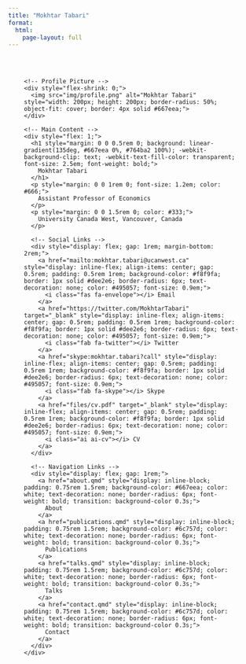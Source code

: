 ```yaml
---
title: "Mokhtar Tabari"
format:
  html:
    page-layout: full
---
```


<div style="max-width: 1200px; margin: 0 auto; padding: 2rem;">
  <div style="display: flex; align-items: center; gap: 3rem; margin-bottom: 2rem;">
    <!-- Profile Picture -->
    <div style="flex-shrink: 0;">
      <img src="img/profile.png" alt="Mokhtar Tabari" style="width: 200px; height: 200px; border-radius: 50%; object-fit: cover; border: 4px solid #667eea;">
    </div>

    <!-- Main Content -->
    <div style="flex: 1;">
      <h1 style="margin: 0 0 0.5rem 0; background: linear-gradient(135deg, #667eea 0%, #764ba2 100%); -webkit-background-clip: text; -webkit-text-fill-color: transparent; font-size: 2.5em; font-weight: bold;">
        Mokhtar Tabari
      </h1>
      <p style="margin: 0 0 1rem 0; font-size: 1.2em; color: #666;">
        Assistant Professor of Economics
      </p>
      <p style="margin: 0 0 1.5rem 0; color: #333;">
        University Canada West, Vancouver, Canada
      </p>

      <!-- Social Links -->
      <div style="display: flex; gap: 1rem; margin-bottom: 2rem;">
        <a href="mailto:mokhtar.tabari@ucanwest.ca" style="display: inline-flex; align-items: center; gap: 0.5rem; padding: 0.5rem 1rem; background-color: #f8f9fa; border: 1px solid #dee2e6; border-radius: 6px; text-decoration: none; color: #495057; font-size: 0.9em;">
          <i class="fas fa-envelope"></i> Email
        </a>
        <a href="https://twitter.com/MokhtarTabari" target="_blank" style="display: inline-flex; align-items: center; gap: 0.5rem; padding: 0.5rem 1rem; background-color: #f8f9fa; border: 1px solid #dee2e6; border-radius: 6px; text-decoration: none; color: #495057; font-size: 0.9em;">
          <i class="fab fa-twitter"></i> Twitter
        </a>
        <a href="skype:mokhtar.tabari?call" style="display: inline-flex; align-items: center; gap: 0.5rem; padding: 0.5rem 1rem; background-color: #f8f9fa; border: 1px solid #dee2e6; border-radius: 6px; text-decoration: none; color: #495057; font-size: 0.9em;">
          <i class="fab fa-skype"></i> Skype
        </a>
        <a href="files/cv.pdf" target="_blank" style="display: inline-flex; align-items: center; gap: 0.5rem; padding: 0.5rem 1rem; background-color: #f8f9fa; border: 1px solid #dee2e6; border-radius: 6px; text-decoration: none; color: #495057; font-size: 0.9em;">
          <i class="ai ai-cv"></i> CV
        </a>
      </div>

      <!-- Navigation Links -->
      <div style="display: flex; gap: 1rem;">
        <a href="about.qmd" style="display: inline-block; padding: 0.75rem 1.5rem; background-color: #667eea; color: white; text-decoration: none; border-radius: 6px; font-weight: bold; transition: background-color 0.3s;">
          About
        </a>
        <a href="publications.qmd" style="display: inline-block; padding: 0.75rem 1.5rem; background-color: #6c757d; color: white; text-decoration: none; border-radius: 6px; font-weight: bold; transition: background-color 0.3s;">
          Publications
        </a>
        <a href="talks.qmd" style="display: inline-block; padding: 0.75rem 1.5rem; background-color: #6c757d; color: white; text-decoration: none; border-radius: 6px; font-weight: bold; transition: background-color 0.3s;">
          Talks
        </a>
        <a href="contact.qmd" style="display: inline-block; padding: 0.75rem 1.5rem; background-color: #6c757d; color: white; text-decoration: none; border-radius: 6px; font-weight: bold; transition: background-color 0.3s;">
          Contact
        </a>
      </div>
    </div>
  </div>
</div>

